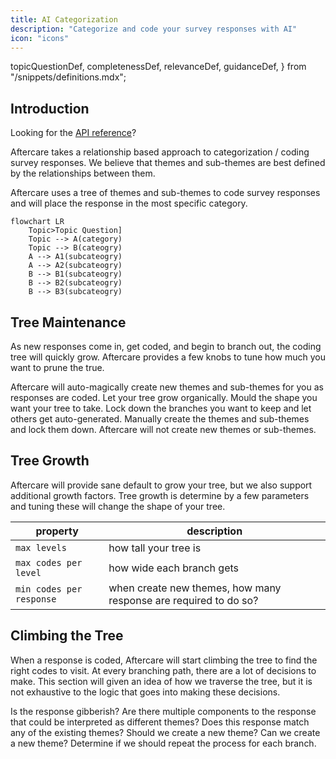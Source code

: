 ```yaml
---
title: AI Categorization
description: "Categorize and code your survey responses with AI"
icon: "icons"
---
```


  topicQuestionDef,
  completenessDef,
  relevanceDef,
  guidanceDef,
} from "/snippets/definitions.mdx";

## Introduction

<Tip>Looking for the [API reference](/api-reference/followups/create)?</Tip>

Aftercare takes a relationship based approach to categorization / coding survey responses. We believe that themes and sub-themes 
are best defined by the relationships between them. 

Aftercare uses a tree of themes and sub-themes to code survey responses and will place the response in the most specific category.

```mermaid
flowchart LR
    Topic>Topic Question] 
    Topic --> A(category)
    Topic --> B(cateogry)
    A --> A1(subcateogry)
    A --> A2(subcateogry)
    B --> B1(subcateogry)
    B --> B2(subcateogry)
    B --> B3(subcateogry)
```

## Tree Maintenance  <Icon icon="tree" iconType="duotone"/>

As new responses come in, get coded, and begin to branch out, the coding tree will quickly grow. 
Aftercare provides a few knobs to tune how much you want to prune the true.

<CardGroup cols={3}>
  <Card title="Take the wheel" icon="tree-christmas">
    Aftercare will auto-magically create new themes and sub-themes for you as responses are coded. Let your tree grow organically.
  </Card>
  <Card title="Bonsai Trees" icon="tree-decorated">
    Mould the shape you want your tree to take. Lock down the branches you want to keep and let others get auto-generated.
  </Card>
  <Card title="Manual" icon="tree">
    Manually create the themes and sub-themes and lock them down. Aftercare will not create new themes or sub-themes.
  </Card>
</CardGroup>

## Tree Growth <Icon icon="bag-seedling" iconType="duotone"/>

Aftercare will provide sane default to grow your tree, but we also support additional growth factors.
Tree growth is determine by a few parameters and tuning these will change the shape of your tree.

| property                 | description                                                      |
|--------------------------|------------------------------------------------------------------|
| `max levels`             | how tall your tree is                                            |
| `max codes per level`    | how wide each branch gets                                        |
| `min codes per response` | when create new themes, how many response are required to do so? |

## Climbing the Tree <Icon icon="monkey" iconType="duotone"/>

When a response is coded, Aftercare will start climbing the tree to find the right codes to visit. 
At every branching path, there are a lot of decisions to make. This section will given an idea of how we traverse the tree,
but it is not exhaustive to the logic that goes into making these decisions.

<Steps>
  <Step title="Data Quality">
    Is the response gibberish? Are there multiple components to the response that could be interpreted as different themes?
  </Step>
  <Step title="Evaluate">
    Does this response match any of the existing themes? Should we create a new theme? Can we create a new theme?
  </Step>
  <Step title="Repeat">
    Determine if we should repeat the process for each branch. 
  </Step>
</Steps>
